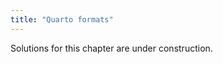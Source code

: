 ```yaml
---
title: "Quarto formats"
---
```


::: callout-warning
Solutions for this chapter are under construction.
:::
